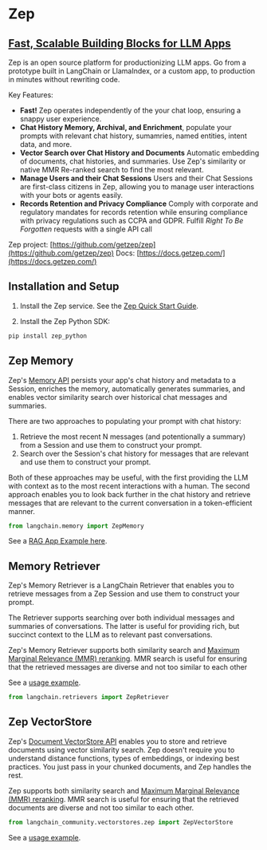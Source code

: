 # Zep

## [Fast, Scalable Building Blocks for LLM Apps](http://www.getzep.com)
Zep is an open source platform for productionizing LLM apps. Go from a prototype
built in LangChain or LlamaIndex, or a custom app, to production in minutes without
rewriting code.

Key Features:

- **Fast!** Zep operates independently of the your chat loop, ensuring a snappy user experience.
- **Chat History Memory, Archival, and Enrichment**, populate your prompts with relevant chat history, sumamries, named entities, intent data, and more.
- **Vector Search over Chat History and Documents** Automatic embedding of documents, chat histories, and summaries. Use Zep's similarity or native MMR Re-ranked search to find the most relevant.
- **Manage Users and their Chat Sessions** Users and their Chat Sessions are first-class citizens in Zep, allowing you to manage user interactions with your bots or agents easily.
- **Records Retention and Privacy Compliance** Comply with corporate and regulatory mandates for records retention while ensuring compliance with privacy regulations such as CCPA and GDPR. Fulfill *Right To Be Forgotten* requests with a single API call

Zep project: [https://github.com/getzep/zep](https://github.com/getzep/zep)
Docs: [https://docs.getzep.com/](https://docs.getzep.com/)

## Installation and Setup

1. Install the Zep service. See the [Zep Quick Start Guide](https://docs.getzep.com/deployment/quickstart/).

2. Install the Zep Python SDK:

```bash
pip install zep_python
```

## Zep Memory

Zep's [Memory API](https://docs.getzep.com/sdk/chat_history/) persists your app's chat history and metadata to a Session, enriches the memory, automatically generates summaries, and enables vector similarity search over historical chat messages and summaries.

There are two approaches to populating your prompt with chat history:

1. Retrieve the most recent N messages (and potentionally a summary) from a Session and use them to construct your prompt.
2. Search over the Session's chat history for messages that are relevant and use them to construct your prompt.

Both of these approaches may be useful, with the first providing the LLM with context as to the most recent interactions with a human. The second approach enables you to look back further in the chat history and retrieve messages that are relevant to the current conversation in a token-efficient manner. 

```python
from langchain.memory import ZepMemory
```

See a [RAG App Example here](/docs/docs/integrations/memory/zep_memory).

## Memory Retriever

Zep's Memory Retriever is a LangChain Retriever that enables you to retrieve messages from a Zep Session and use them to construct your prompt.

The Retriever supports searching over both individual messages and summaries of conversations. The latter is useful for providing rich, but succinct context to the LLM as to relevant past conversations.

Zep's Memory Retriever supports both similarity search and [Maximum Marginal Relevance (MMR) reranking](https://docs.getzep.com/sdk/search_query/). MMR search is useful for ensuring that the retrieved messages are diverse and not too similar to each other

See a [usage example](/docs/integrations/retrievers/zep_memorystore).

```python
from langchain.retrievers import ZepRetriever
```

## Zep VectorStore

Zep's [Document VectorStore API](https://docs.getzep.com/sdk/documents/) enables you to store and retrieve documents using vector similarity search. Zep doesn't require you to understand 
distance functions, types of embeddings, or indexing best practices. You just pass in your chunked documents, and Zep handles the rest.

Zep supports both similarity search and [Maximum Marginal Relevance (MMR) reranking](https://docs.getzep.com/sdk/search_query/). 
MMR search is useful for ensuring that the retrieved documents are diverse and not too similar to each other.

```python
from langchain_community.vectorstores.zep import ZepVectorStore
```

See a [usage example](/docs/integrations/vectorstores/zep).